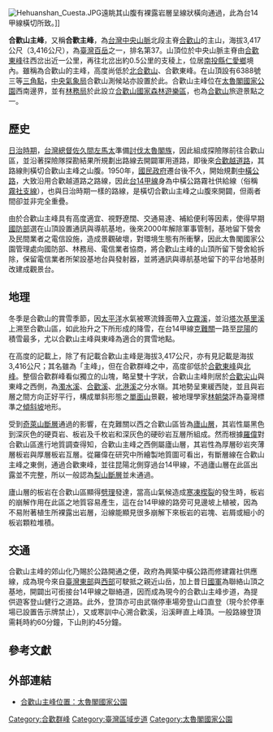 {{Infobox Mountain
| 名稱 = 合歡山主峰
| other_name = 合歡主峰
| 照片 = 合歡主峰.JPG
| 照片說明 = 合歡山主峰之山頂隱約可見無線電發射站
| 海拔 = {{convert|3,417|m|ft|0}}
| 位置 = {{TWN}}[[南投縣|南投縣]][[仁愛鄉|仁愛鄉]]
| 山脈 = [[中央山脈|中央山脈]]
| coordinates = {{coord|24|08|33.5|N|121|16|17.7|E|type:mountain_region:TW|display=inline,title}}
| prominence ={{convert|166|m|ft|0}}
| 地形圖 = 
| 類別 =
| 年齡 = 
| 最近噴發 =
| 首次登頂 =
| easiest_route = 合歡山主峰步道
| pushpin_map = Taiwan
| pushpin_map_caption = 合歡山主峰的位置
}}
[[File:Hehuanshan_Cuesta.JPG|thumb]]遠眺其山腹有裸露岩層呈線狀橫向通過，此為台14甲線橫切所致{{r|黃秋煌}}。]]

'''合歡山主峰'''，又稱'''合歡主峰'''，為[[台灣|台灣]][[中央山脈|中央山脈]]北段主脊[[合歡山|合歡山]]的主山，海拔3,417公尺（3,416公尺{{r|林煙庭}}），為[[臺灣百岳|臺灣百岳]]之一{{r|邢天正}}{{r|步道}}，排名第37。山頂位於中央山脈主脊由[[合歡東峰|合歡東峰]]往西岔出近一公里，再往北岔出約0.5公里的支稜上，位居[[南投縣|南投縣]][[仁愛鄉|仁愛鄉]]境內{{r|林煙庭}}{{r|map}}。雖稱為合歡山的主峰，高度尚低於[[北合歡山|北合歡山]]、合歡東峰。在山頂設有6388號三等[[三角點|三角點]]，[[中央氣象局|中央氣象局]]合歡山測候站亦設置於此{{r|復育}}。合歡山主峰位在[[太魯閣國家公園|太魯閣國家公園]]西南邊界，並有[[林務局|林務局]]於此設立[[合歡山國家森林遊樂區|合歡山國家森林遊樂區]]，也為[[合歡山|合歡山]]旅遊景點之一{{r|步道}}{{r|forest}}。

== 歷史 ==
[[台灣日治時期|日治時期]]，[[台灣總督|台灣總督]][[佐久間左馬太|佐久間左馬太]]準備[[太魯閣討伐戰|討伐太魯閣族]]，因此組成探險隊前往合歡山區，並沿著探險隊探勘結果所規劃出路線去開闢軍用道路，即後來[[合歡越道路|合歡越道路]]，其路線則橫切合歡山主峰之山腹{{r|楊南郡}}。1950年，[[國民政府|國民政府]]遷台後不久，開始規劃[[中橫公路|中橫公路]]，大致沿用合歡越道路之路線，因此[[台14線#甲線|台14甲線]]身為中橫公路霧社供給線（俗稱[[霧社支線|霧社支線]]），也與日治時期一樣的路線，是橫切合歡山主峰之山腹來開闢，但兩者間卻並非完全重疊{{r|楊南郡}}。

由於合歡山主峰具有高度適宜、視野遼闊、交通易達、補給便利等因素，使得早期[[中華民國國防部|國防部]]選在山頂設置通訊與導航基地，後來2000年解除軍事管制，基地留下營舍及民間業者之電信設施，造成景觀破壞，對環境生態有所衝擊，因此太魯閣國家公園管理處向國防部、林務局、電信業者協商，將合歡山主峰的山頂所留下營舍給拆除，保留電信業者所架設基地台與發射器，並將通訊與導航基地留下的平台地基則改建成觀景台{{r|步道}}{{r|復育}}。

== 地理 ==
冬季是合歡山的賞雪季節，因[[太平洋|太平洋]]水氣被寒流鋒面帶入[[立霧溪|立霧溪]]，並沿[[塔次基里溪|塔次基里溪]]上溯至合歡山區，如此抬升之下所形成的降雪，在台14甲線[[克難關|克難關]]一路至[[昆陽_(南投縣)|昆陽]]的積雪最多，尤以合歡山主峰與東峰為適合的賞雪地點{{r|林煙庭}}。

在高度的記載上，除了有記載合歡山主峰是海拔3,417公尺，亦有見記載是海拔3,416公尺；其名雖為「主峰」，但在合歡群峰之中，高度卻低於[[合歡東峰|合歡東峰]]與[[合歡北峰|北峰]]{{r|林煙庭}}{{r|步道}}。整個合歡群峰看似獨立的山塊，略呈雙十字狀，合歡山主峰則居於[[合歡尖山|合歡尖山]]與東峰之西側，為[[濁水溪|濁水溪]]、[[合歡溪|合歡溪]]、[[北港溪_(南投縣)|北港溪]]之分水嶺{{r|林煙庭}}{{r|map}}。其地勢呈東緩西陡，並且與岩層之間方向正好平行，構成單斜形態之[[單面山|單面山]]景觀，被地理學家[[林朝棨|林朝棨]]評為臺灣標準之[[傾斜坡|傾斜坡]]地形{{r|林朝棨}}{{r|陳章波}}。

受到[[奇萊山斷層|奇萊山斷層]]通過的影響，在克難關以西之合歡山區皆為[[廬山層|廬山層]]，其岩性屬黑色到深灰色的硬頁岩、板岩及千枚岩和深灰色的硬砂岩互層所組成{{r|陳章波}}{{r|何春蓀}}。然而根據[[羅偉|羅偉]]對合歡山區進行地質調查得知，合歡山主峰之西側屬廬山層，其岩性為厚層砂岩夾薄層板岩與厚層板岩互層{{r|羅偉}}。從羅偉在研究中所繪製地質圖可看出，有斷層線在合歡山主峰之東側，通過合歡東峰，並往昆陽北側穿過台14甲線，不過廬山層在此區出露並不完整，所以一般認為[[梨山斷層|梨山斷層]]並未通過{{r|羅偉}}。

廬山層的板岩在合歡山區顯得[[劈理|劈理]]發達，當高山氣候造成[[寒凍楔裂|寒凍楔裂]]的發生時，板岩的崩解作用在此區之地質容易產生，這在台14甲線的路旁可見邊坡上植被，因為不易附著植生所裸露出岩層，沿線能顯見很多崩解下來板岩的岩塊、岩屑或細小的板岩顆粒堆積{{r|黃秋煌}}{{r|陳章波}}。

== 交通 ==
合歡山主峰的郊山化乃賜於公路開通之便，政府為興築中橫公路而修建霧社供應線，成為現今來自[[東台灣|臺灣東部]]與[[西台灣|西部]]可駛抵之親近山岳，加上昔日[[中華民國國軍|國軍]]為聯絡山頂之基地，開闢出可銜接台14甲線之聯絡道，因而成為現今的合歡山主峰步道，為提供遊客登山健行之道路{{r|林煙庭}}{{r|步道}}。此外，登頂亦可由武嶺停車場旁登山口直登（現今於停車場已設置告示牌禁止），又或寒訓中心溯合歡溪，沿溪畔直上峰頂{{r|林煙庭}}。一般路線登頂需耗時約60分鐘，下山則約45分鐘{{r|林煙庭}}。

== 參考文獻 ==
{{reflist|2|refs=

<ref name="map">{{cite book |title=《南投縣仁愛鄉行政區域圖》（比例尺1：60,000）|author=銳俤科技、上河文化 |isbn=9860034621 |publisher=內政部 |language=zh-tw |year=2005 }}</ref>

<ref name="邢天正">{{cite book |title=《臺灣省高山明細表》|chapter=〈編號99：合歡山〉|page=第31頁 |author=邢天正 |publisher=野外雜誌社 |language=zh-tw |year=1985 }}</ref>

<ref name="林朝棨">{{cite book |title=《臺灣地形》|chapter=〈第三四一圖 合歡山之雄姿〉|page=第206頁 |author=林朝棨 |publisher=臺灣省文獻委員會 |language=zh-tw |year=1957 }}</ref>

<ref name="林煙庭">{{cite book |title=《太魯閣國家公園縱橫行》|chapter=〈合歡群峰〉 |page=第頁 |author= |isbn= |publisher=國民旅遊出版社 |language=zh-tw |date=2001年8月}}</ref>

<ref name="何春蓀">{{cite book |title=《臺灣地質概論：臺灣地質圖說明書》|chapter=〈廬山層〉|page=第61-63頁 |author=何春蓀 |isbn=957-003-262-6 |edition=二版五刷 |publisher=經濟部中央地質調查所 |language=zh-tw |date=2006年3月}}</ref>

<ref name="羅偉">{{cite book |title=《經濟部中央地質調查所彙刊：第八號》|chapter=〈臺灣合歡山地區板岩層之層序及構造〉|page=第7頁、第9頁、第18頁 |author=羅偉 |publisher=經濟部中央地質調查所 |language=zh-tw |date=1992年12月}}</ref>

<ref name="黃秋煌">{{cite book |title=《山區道路景觀改善運用生態工法準則之研究～以台十四甲線霧社至合歡山莊段為例～》|chapter=〈2.4 道路建設對環境衝擊的影響〉|page=第41-48頁 |author=黃秋煌 |publisher=逢甲大學交通工程與管理所 |language=zh-tw |year=2005 }}</ref>

<ref name="forest">{{Cite web |url=http://dongshih.forest.gov.tw/content.asp?CuItem=31608&mp=320 |title=合歡山國家森林遊樂區 |accessdate=2015-10-07 |publisher=林務局東勢林區管理處 |language=zh-tw |deadurl=yes |archiveurl=https://web.archive.org/web/20151007003303/http://dongshih.forest.gov.tw/content.asp?CuItem=31608&mp=320 |archivedate=2015-10-07 }}</ref>

<ref name="步道">{{Cite web |url=http://www.taroko.gov.tw/zhTW/Content.aspx?tm=1&mm=6&sm=1&page=2&id=21 |title=合歡主峰步道 |accessdate=2015-10-02 |publisher=太魯閣國家公園管理處 |language=zh-tw |deadurl=yes |archiveurl=https://web.archive.org/web/20151003205124/http://www.taroko.gov.tw/zhTW/Content.aspx?tm=1&mm=6&sm=1&page=2&id=21 |archivedate=2015-10-03 }}</ref>

<ref name="楊南郡">{{cite web |url=http://www.taroko.gov.tw/showFile.ashx?tag=NurseReport&id=126&filename=file13478518321112.pdf |title=太魯閣國家公園合歡古道西段調查與步道規劃報告 |author=楊南郡 |accessdate=2015-10-02 |publisher=太魯閣國家公園管理處 |language=zh-tw |year=1989 }}</ref>

<ref name="陳章波">{{cite web |url=http://www.taroko.gov.tw/showFile.ashx?tag=NurseReport&id=189&filename=file13478532527659.pdf |title=合歡山區生態旅遊資源、活動模式及區域之系統規劃 |author=陳章波、吳貞儀 |publisher=太魯閣國家公園管理處 |accessdate=2015-10-02 |language=zh-tw |year=2002 }}</ref>

<ref name="復育">{{cite web |url=http://www.taroko.gov.tw/zhTW/Content.aspx?tm=2&mm=6&sm=2&page=2&id=11 |title=合歡山主峰原生植栽復育成效說明 |publisher=太魯閣國家公園管理處 |accessdate=2015-10-02 |language=zh-tw |date=2009-11-29 |deadurl=yes |archiveurl=https://web.archive.org/web/20151003201222/http://www.taroko.gov.tw/zhTW/Content.aspx?tm=2&mm=6&sm=2&page=2&id=11 |archivedate=2015-10-03 }}</ref>

}}

== 外部連結 ==
{{commons category|Hehuan Main Peak}}
*[https://web.archive.org/web/20151007061339/http://wwwvideo.cpami.gov.tw/video/filesys/file/chinese/dept/np/np2/eco4-24-16.pdf 合歡山主峰位置：太魯閣國家公園]

{{Taiwan Top 100 Peaks}}
{{臺灣區域步道}}

[[Category:合歡群峰|Category:合歡群峰]]
[[Category:臺灣區域步道|Category:臺灣區域步道]]
[[Category:太魯閣國家公園|Category:太魯閣國家公園]]